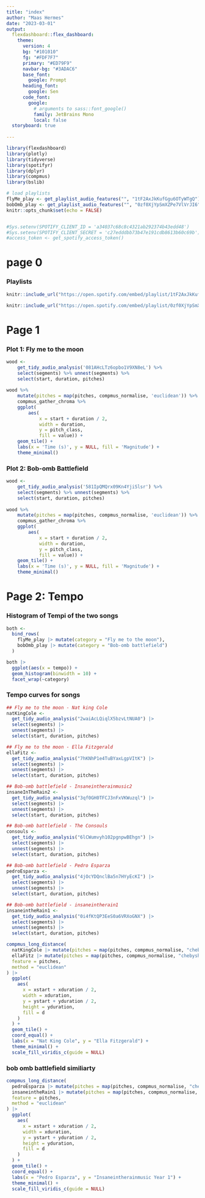 ```yaml
---
title: "index"
author: "Maas Hermes"
date: "2023-03-01"
output: 
  flexdashboard::flex_dashboard:
    theme:
      version: 4
      bg: "#101010"
      fg: "#FDF7F7" 
      primary: "#ED79F9"
      navbar-bg: "#3ADAC6"
      base_font: 
        google: Prompt
      heading_font:
        google: Sen
      code_font:
        google: 
          # arguments to sass::font_google() 
          family: JetBrains Mono
          local: false
  storyboard: true
  
---
```



```r

library(flexdashboard)
library(plotly)
library(tidyverse)
library(spotifyr)
library(dplyr)
library(compmus)
library(bslib)

# load playlists
flyMe_play <- get_playlist_audio_features("", "1tF2AxJkKufGgu6OTyWTgQ")
bobOmb_play <- get_playlist_audio_features("", "0zf0XjYpSmXZPe7VlVrJI6")
knitr::opts_chunk$set(echo = FALSE)


#Sys.setenv(SPOTIFY_CLIENT_ID = 'a34037c68c8c4321ab292374b43edd48')
#Sys.setenv(SPOTIFY_CLIENT_SECRET = 'c27edddbb73b47e191cdb8613b60c69b')
#access_token <- get_spotify_access_token()
```

# page 0 {.storyboard}

### Playlists

```r
knitr::include_url("https://open.spotify.com/embed/playlist/1tF2AxJkKufGgu6OTyWTgQ?utm_source=generator", height = "380")
```
  
```r
knitr::include_url("https://open.spotify.com/embed/playlist/0zf0XjYpSmXZPe7VlVrJI6?utm_source=generator", height = "380")
```


# Page 1 {.storyboard}

### Plot 1: Fly me to the moon

```r
wood <- 
    get_tidy_audio_analysis('081AHcLTz6opbo1V9XN8eL') %>% 
    select(segments) %>% unnest(segments) %>% 
    select(start, duration, pitches)
    
wood %>% 
    mutate(pitches = map(pitches, compmus_normalise, 'euclidean')) %>% 
    compmus_gather_chroma %>% 
    ggplot(
        aes(
            x = start + duration / 2, 
            width = duration, 
            y = pitch_class, 
            fill = value)) + 
    geom_tile() +
    labs(x = 'Time (s)', y = NULL, fill = 'Magnitude') +
    theme_minimal()
```

### Plot 2: Bob-omb Battlefield
```r
wood <- 
    get_tidy_audio_analysis('581IpQMQrx09Kn4YjiSlsr') %>% 
    select(segments) %>% unnest(segments) %>% 
    select(start, duration, pitches)
    
wood %>% 
    mutate(pitches = map(pitches, compmus_normalise, 'euclidean')) %>% 
    compmus_gather_chroma %>% 
    ggplot(
        aes(
            x = start + duration / 2, 
            width = duration, 
            y = pitch_class, 
            fill = value)) + 
    geom_tile() +
    labs(x = 'Time (s)', y = NULL, fill = 'Magnitude') +
    theme_minimal()
```

# Page 2: Tempo{.storyboard}

### Histogram of Tempi of the two songs

```r
both <-
  bind_rows(
    flyMe_play |> mutate(category = "Fly me to the moon"),
    bobOmb_play |> mutate(category = "Bob-omb battlefield")
  )

both |>
  ggplot(aes(x = tempo)) +
  geom_histogram(binwidth = 10) +
  facet_wrap(~category)
```

### Tempo curves for songs

```r
## Fly me to the moon - Nat king Cole
natKingCole <-
  get_tidy_audio_analysis("2waiAcLQiqlX5bzvLtNUA0") |>
  select(segments) |>
  unnest(segments) |>
  select(start, duration, pitches)

## Fly me to the moon - Ella Fitzgerald
ellaFitz <-
  get_tidy_audio_analysis("7hKNhP1e4TuBYaxLgpVItK") |>
  select(segments) |>
  unnest(segments) |>
  select(start, duration, pitches)

## Bob-omb battlefield - Insaneintherainmusic2
insaneInTheRain2 <-
  get_tidy_audio_analysis("3qf0GH0TFCJ3nFxVKWuzql") |>
  select(segments) |>
  unnest(segments) |>
  select(start, duration, pitches)

## Bob-omb battlefield - The Consouls
consouls <-
  get_tidy_audio_analysis("6lCWumvyh102pgnpwBEhgn") |>
  select(segments) |>
  unnest(segments) |>
  select(start, duration, pitches)

## Bob-omb battlefield - Pedro Esparza
pedroEsparza <-
  get_tidy_audio_analysis("4jOcYDQnclBa5n7HYyEcKI") |>
  select(segments) |>
  unnest(segments) |>
  select(start, duration, pitches)

## Bob-omb battlefield - insaneintherain1
insaneintheRain1 <-
  get_tidy_audio_analysis("0i4fKtQP3EeS0a6VRXoGNX") |>
  select(segments) |>
  unnest(segments) |>
  select(start, duration, pitches)

```
```r
compmus_long_distance(
  natKingCole |> mutate(pitches = map(pitches, compmus_normalise, "chebyshev")),
  ellaFitz |> mutate(pitches = map(pitches, compmus_normalise, "chebyshev")),
  feature = pitches,
  method = "euclidean"
) |>
  ggplot(
    aes(
      x = xstart + xduration / 2,
      width = xduration,
      y = ystart + yduration / 2,
      height = yduration,
      fill = d
    )
  ) +
  geom_tile() +
  coord_equal() +
  labs(x = "Nat King Cole", y = "Ella Fitzgerald") +
  theme_minimal() +
  scale_fill_viridis_c(guide = NULL)
```

### bob omb battlefield similiarty
```r
compmus_long_distance(
  pedroEsparza |> mutate(pitches = map(pitches, compmus_normalise, "chebyshev")),
  insaneintheRain1 |> mutate(pitches = map(pitches, compmus_normalise, "chebyshev")),
  feature = pitches,
  method = "euclidean"
) |>
  ggplot(
    aes(
      x = xstart + xduration / 2,
      width = xduration,
      y = ystart + yduration / 2,
      height = yduration,
      fill = d
    )
  ) +
  geom_tile() +
  coord_equal() +
  labs(x = "Pedro Esparza", y = "Insaneintherainmusic Year 1") +
  theme_minimal() +
  scale_fill_viridis_c(guide = NULL)
```
